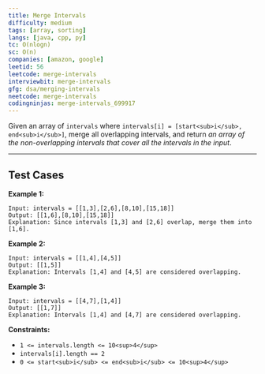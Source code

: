 ```yaml
---
title: Merge Intervals
difficulty: medium
tags: [array, sorting]
langs: [java, cpp, py]
tc: O(nlogn)
sc: O(n)
companies: [amazon, google]
leetid: 56
leetcode: merge-intervals
interviewbit: merge-intervals
gfg: dsa/merging-intervals
neetcode: merge-intervals
codingninjas: merge-intervals_699917
---
```


Given an array of `intervals` where `intervals[i] = [start<sub>i</sub>, end<sub>i</sub>]`, 
merge all overlapping intervals, 
and return *an array of the non-overlapping intervals that cover all the intervals in the input*. 

---
## Test Cases
**Example 1:**

```
Input: intervals = [[1,3],[2,6],[8,10],[15,18]]
Output: [[1,6],[8,10],[15,18]]
Explanation: Since intervals [1,3] and [2,6] overlap, merge them into [1,6].
```

**Example 2:**

```
Input: intervals = [[1,4],[4,5]]
Output: [[1,5]]
Explanation: Intervals [1,4] and [4,5] are considered overlapping.
```

**Example 3:**

```
Input: intervals = [[4,7],[1,4]]
Output: [[1,7]]
Explanation: Intervals [1,4] and [4,7] are considered overlapping.
```
 
**Constraints:**

* `1 <= intervals.length <= 10<sup>4</sup>`	
* `intervals[i].length == 2`
* `0 <= start<sub>i</sub> <= end<sub>i</sub> <= 10<sup>4</sup>`
